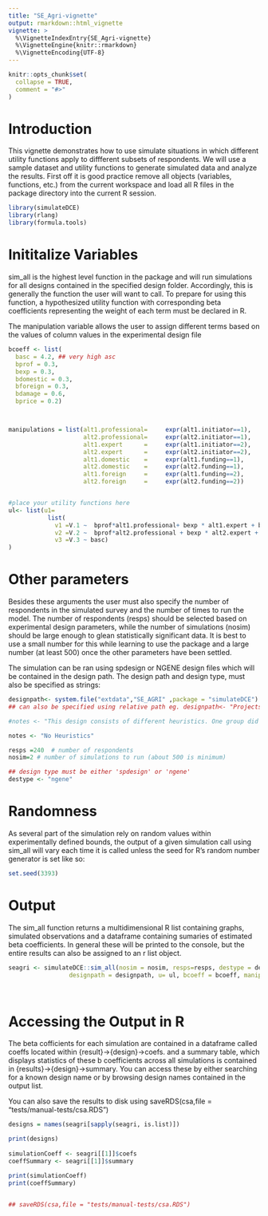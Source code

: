 ```yaml
---
title: "SE_Agri-vignette"
output: rmarkdown::html_vignette
vignette: >
  %\VignetteIndexEntry{SE_Agri-vignette}
  %\VignetteEngine{knitr::rmarkdown}
  %\VignetteEncoding{UTF-8}
---
```


<!-- There is an issue when creating these vignettes using usethis::use_vignette and 
devtools::build_vignettes() where the compilied vignette HTML files are placed in /doc
rather than inst/doc

Best Practice is to follow these steps
1. Create vignette using usethis::use_vignette("my-vignette")
2. After making changes, then run devtools::build_vignettes()
3. Rebuild using devtools::install(build_vignettes = TRUE)
4. Check that it is in the vignette environment using browseVigettes()

If vignette does not appear in gitHub, it is possibly due to a file heirarchy problem where rendered files 
appear in /doc instead of /inst/doc

To avoid this run:
tools::buildVignettes(dir = ".", tangle=TRUE)
dir.create("inst/doc")
file.copy(dir("vignettes", full.names=TRUE), "inst/doc", overwrite=TRUE)

More info here: https://community.rstudio.com/t/browsevignettes-mypackage-saying-no-vignettes-found/68656/7
-->

```r
knitr::opts_chunk$set(
  collapse = TRUE,
  comment = "#>"
)
```

# Introduction

This vignette demonstrates how to use simulate situations in which different utility functions apply to diffferent subsets of respondents. We will use a sample dataset and utility functions to generate simulated data and analyze the results. First off it is good practice remove all objects (variables, functions, etc.) from the current workspace and  load all R files in the package directory into the current R session.

```r
library(simulateDCE)
library(rlang)
library(formula.tools)
```

# Inititalize Variables

sim_all is the highest level function in the package and will run simulations for all designs contained in the specified design folder. Accordingly, this is generally the function the user will want to call. To prepare for using this function, a hypothesized utility function with corresponding beta coefficients representing the weight of each term must be declared in R.

The manipulation variable allows the user to assign different terms based on the values of column values in the experimental design file

```r
bcoeff <- list(
  basc = 4.2, ## very high asc
  bprof = 0.3,
  bexp = 0.3,
  bdomestic = 0.3,
  bforeign = 0.3,
  bdamage = 0.6,
  bprice = 0.2)



manipulations = list(alt1.professional=     expr(alt1.initiator==1),
                     alt2.professional=     expr(alt2.initiator==1),
                     alt1.expert      =     expr(alt1.initiator==2),
                     alt2.expert      =     expr(alt2.initiator==2),
                     alt1.domestic    =     expr(alt1.funding==1),
                     alt2.domestic    =     expr(alt2.funding==1),
                     alt1.foreign     =     expr(alt1.funding==2),
                     alt2.foreign     =     expr(alt2.funding==2))


#place your utility functions here
ul<- list(u1=
           list(
             v1 =V.1 ~  bprof*alt1.professional+ bexp * alt1.expert + bdomestic * alt1.domestic + bforeign * alt1.foreign + bdamage*alt1.damage + bprice * alt1.compensation,
             v2 =V.2 ~  bprof*alt2.professional + bexp * alt2.expert + bdomestic * alt2.domestic + bforeign * alt2.foreign + bdamage*alt2.damage + bprice * alt2.compensation,
             v3 =V.3 ~ basc)
)
```
# Other parameters

Besides these arguments the user must also specify the number of respondents in the simulated survey and the number of times to run the model. The number of respondents (resps) should be selected based on experimental design parameters, while the number of simulations (nosim) should be large enough to glean statistically significant data. It is best to use a small number for this while learning to use the package and a large number (at least 500) once the other parameters have been settled.

The simulation can be ran using spdesign or NGENE design files which will be contained in the design path. The design path and design type, must also be specified as strings: 

```r

designpath<- system.file("extdata","SE_AGRI" ,package = "simulateDCE")
## can also be specified using relative path eg. designpath<- "Projects/CSA/Designs/"

#notes <- "This design consists of different heuristics. One group did not attend the methan attribute, another group only decided based on the payment"

notes <- "No Heuristics"

resps =240  # number of respondents
nosim=2 # number of simulations to run (about 500 is minimum)

## design type must be either 'spdesign' or 'ngene'
destype <- "ngene"
```
# Randomness

As several part of the simulation rely on random values within experimentally defined bounds, the output of a given simulation call using sim_all will vary each time it is called unless the seed for R's random number generator is set like so:

```r

set.seed(3393)

```

# Output

The sim_all function returns a multidimensional R list containing graphs, simulated observations and a dataframe containing sumaries of estimated beta coefficients. In general these will be printed to the console, but the entire results can also be assigned to an r list object.

```r
seagri <- simulateDCE::sim_all(nosim = nosim, resps=resps, destype = destype,
                 designpath = designpath, u= ul, bcoeff = bcoeff, manipulations = manipulations)

  

```

# Accessing the Output in R

The beta cofficients for each simulation are contained in a dataframe called coeffs located within {result}->{design}->coefs. and a summary table, which displays statistics of these b coefficients across all simulations is contained in {results}->{design}->summary. You can access these by either searching for a known design name or by browsing design names contained in the output list.

You can also save the results to disk using saveRDS(csa,file = "tests/manual-tests/csa.RDS")


```r

designs = names(seagri[sapply(seagri, is.list)])

print(designs)
                    
simulationCoeff <- seagri[[1]]$coefs
coeffSummary <- seagri[[1]]$summary

print(simulationCoeff)
print(coeffSummary)


## saveRDS(csa,file = "tests/manual-tests/csa.RDS")
```
